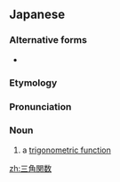 ==Japanese==
{{DEFAULTSORT:さんかくかんすう}}
{{ja-kanjitab|さん|かく|かん|すう|yomi=o}}

===Alternative forms===
* {{ja-l|三角函数}}

===Etymology===
{{compound|ja|三角|tr1=sankaku|t1=[[triangle]]|関数|tr2=kansū|t2=[[function]]}}

===Pronunciation===
{{ja-pron|acc=5|y=o|さんかく かんすう|dev=4}}

===Noun===
{{ja-noun|さんかく かんすう|hhira=さんかくくわんすう}}

# {{lb|ja|trigonometry}} a [[trigonometric function]]

[[zh:三角関数]]